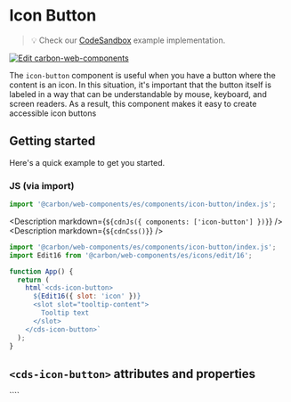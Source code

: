 
# Icon Button

> 💡 Check our
> [CodeSandbox](https://codesandbox.io/s/github/carbon-design-system/carbon-for-ibm-dotcom/tree/main/packages/carbon-web-components/examples/codesandbox/basic/components/icon-button)
> example implementation.

[![Edit carbon-web-components](https://codesandbox.io/static/img/play-codesandbox.svg)](https://codesandbox.io/s/github/carbon-design-system/carbon-for-ibm-dotcom/tree/main/packages/carbon-web-components/examples/codesandbox/basic/components/icon-button)

The `icon-button` component is useful when you have a button where the content is an icon. In this situation, it's important that the button itself is labeled in a way that can be understandable by mouse, keyboard, and screen readers. As a result, this component 
makes it easy to create accessible icon buttons

## Getting started

Here's a quick example to get you started.

### JS (via import)

```javascript
import '@carbon/web-components/es/components/icon-button/index.js';
```

<Description markdown={`${cdnJs({ components: ['icon-button'] })}`} />
<Description markdown={`${cdnCss()}`} />

```javascript
import '@carbon/web-components/es/components/icon-button/index.js';
import Edit16 from '@carbon/web-components/es/icons/edit/16';

function App() {
  return (
    html`<cds-icon-button>
      ${Edit16({ slot: 'icon' })}
      <slot slot="tooltip-content">
        Tooltip text
      </slot>
    </cds-icon-button>`
  );
}

```

## `<cds-icon-button>` attributes and properties

<Props of="cds-icon-button" />
````
